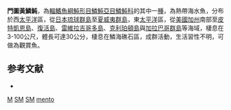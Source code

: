 {{Speciesbox
| taxon = Sufflamen mento
| binomial_authority = [[Jordan|Jordan]] & [[Gilbert|Gilbert]], 1882
| status = LC
| status_system = IUCN3.1
| synonyms = *''Balistes mento'', <small>Jordan & Gilbert, 1882</small>
*''Xanthichthys gotonis'', <small>Tanaka, 1918</small>
''*''Xanthichthys purus'', <small>Tanaka, 1918</small>
}}

'''門圖黃鱗魨'''，為[[輻鰭魚綱|輻鰭魚綱]][[魨形目|魨形目]][[鱗魨亞目|鱗魨亞目]][[鱗魨科|鱗魨科]]的其中一[[種|種]]，為熱帶海水魚，分布於西[[太平洋|太平洋]]區，從[[日本|日本]][[琉球群島|琉球群島]]至[[夏威夷群島|夏威夷群島]]，東[[太平洋|太平洋]]區，從[[美國|美國]][[加州|加州]]南部至[[皮特凱恩島|皮特凱恩島]]、[[復活島|復活島]]、[[雷維拉吉哥多島|雷維拉吉哥多島]]、[[克利珀頓島|克利珀頓島]]與[[加拉巴哥群島|加拉巴哥群島]]等海域，棲息在3-100公尺，體長可達30公分，棲息在鱗海礁石區，成群活動，生活習性不明，可做為觀賞魚。

==参考文献==
*{{FishBase_species|genus=Sufflamen|species=mento |year=2014|month=2}}

{{魚類小作品}}

{{Taxonbar}}
[[Category:1882年描述的鱼类|M]]
[[Category:IUCN红色名录无危物种|SM]]
[[Category:觀賞魚|SM]]
[[Category:黃鱗魨屬|mento]]